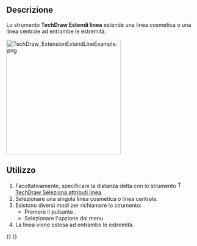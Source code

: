 <languages/>

{{Docnav/it
|[[TechDraw_ExtensionChangeLineAttributes/it|Cambia attributi linea]]
|[[TechDraw_ExtensionShortenLine/it|Accorcia linea]]
|[[TechDraw_Workbench/it|TechDraw]]
|IconL=TechDraw_ExtensionChangeLineAttributes.svg
|IconR=TechDraw_ExtensionShortenLine.svg
|IconC=Workbench_TechDraw.svg
}}

{{GuiCommand/it
|Name=TechDraw ExtensionExtendLine
|Name=TechDraw Estendi linea
|MenuLocation=TechDraw → Estensioni: Attributi/Modifiche → Estendi linea
|Workbenches=[[TechDraw_Workbench/it|TechDraw]]
|Shortcut=
|Version=0.20
|SeeAlso=[[TechDraw_ExtensionShortenLine/it|TechDraw Accorcia linea]]
}}

<span id="Description"></span>
==Descrizione==

Lo strumento '''TechDraw Estendi linea''' estende una linea cosmetica o una linea centrale ad entrambe le estremità.

[[Image:TechDraw_ExtensionExtendLineExample.png|300px]]
{{Caption|A destra una linea centrale estesa ad entrambe le estremità}}

<span id="Usage"></span>
==Utilizzo==

# Facoltativamente, specificare la distanza delta con lo strumento [[Image:TechDraw_ExtensionSelectLineAttributes.svg|16px]] [[TechDraw_ExtensionSelectLineAttributes/it|TechDraw Seleziona attributi linea]].
# Selezionare una singola linea cosmetica o linea centrale.
# Esistono diversi modi per richiamare lo strumento:
#* Premere il pulsante {{Button|[[Image:TechDraw_ExtensionExtendLine.svg|16px]] [[TechDraw_ExtensionExtendLine/it|Estendi linea]]}}.
#* Selezionare l'opzione {{MenuCommand|TechDraw → Estensioni: Attributi/Modifiche → [[Image:TechDraw_ExtensionExtendLine.svg|16px]] Estendi linea}} dal menu.
# La linea viene estesa ad entrambe le estremità.


{{Docnav/it
|[[TechDraw_ExtensionChangeLineAttributes/it|Cambia attributi linea]]
|[[TechDraw_ExtensionShortenLine/it|Accorcia linea]]
|[[TechDraw_Workbench/it|TechDraw]]
|IconL=TechDraw_ExtensionChangeLineAttributes.svg
|IconR=TechDraw_ExtensionShortenLine.svg
|IconC=Workbench_TechDraw.svg
}}

{{TechDraw_Tools_navi{{#translation:}}}}
{{Userdocnavi{{#translation:}}}}